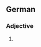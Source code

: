 {{also|Deutscher}}
==German==

===Adjective===
{{head|de|adjective form}}

# {{comparative of|de|deutsch}}